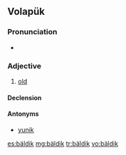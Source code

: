 ==Volapük==

===Pronunciation===
* {{IPA|/bɛlˈdik/|lang=vo}}

===Adjective===
{{infl|vo|adjective}}

# [[old]]

====Declension====
{{vo-decl-adj}}

====Antonyms====
* [[yunik]]

[[es:bäldik]]
[[mg:bäldik]]
[[tr:bäldik]]
[[vo:bäldik]]